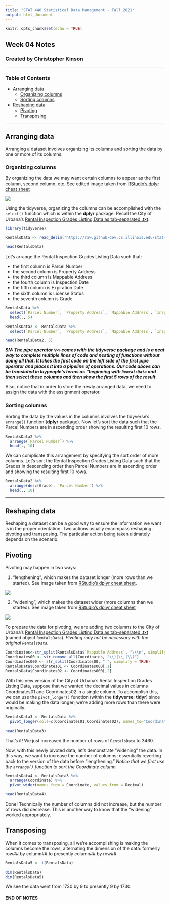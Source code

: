 ```yaml
---
title: "STAT 440 Statistical Data Management - Fall 2021"
output: html_document
---
```


```r
knitr::opts_chunk$set(echo = TRUE)
```

## Week 04 Notes
### Created by Christopher Kinson


***

### Table of Contents

- [Arranging data](#arranging-data)  
  - [Organizing columns](#organizing)  
  - [Sorting columns](#sorting)  
- [Reshaping data](#reshaping-data)  
  - [Pivoting](#pivoting)  
  - [Transposing](#transposing)  


***


## <a name="arranging-data"></a>Arranging data

Arranging a dataset involves organizing its columns and sorting the data by one or more of its columns. 

### <a name="organizing"></a>Organizing columns

By organizing the data we may want certain columns to appear as the first column, second column, etc. See edited image taken from [RStudio's dplyr cheat sheet](https://rstudio.com/wp-content/uploads/2015/02/data-wrangling-cheatsheet.pdf)

![](https://uofi.box.com/shared/static/sxh3cw9yyol3m3tlu8fhefw9ye1pjmwm.png)

Using the tidyverse, organizing the columns can be accomplished with the `select()` function which is within the **dplyr** package. Recall the City of Urbana's [Rental Inspection Grades Listing Data as tab-separated .txt](https://github-dev.cs.illinois.edu/stat440-fa21/stat440-fa21-course-content/raw/master/data/rental-inspections-grades-data03.txt). 

```r
library(tidyverse)

RentalsData <- read_delim("https://raw.github-dev.cs.illinois.edu/stat440-fa21/stat440-fa21-course-content/master/data/rental-inspections-grades-data03.txt?token=AAABJGYPNPRLJDH2JQESWD3BGO3FG", delim="\t")

head(RentalsData)
```

Let's arrange the Rental Inspection Grades Listing Data such that:

- the first column is Parcel Number  
- the second column is Property Address  
- the third column is Mappable Address  
- the fourth column is Inspection Date  
- the fifth column is Expiration Date  
- the sixth column is License Status
- the seventh column is Grade  

```r
RentalsData %>% 
  select(`Parcel Number`, `Property Address`, `Mappable Address`, `Inspection Date`, `Expiration Date`, `License Status`, Grade) %>%
  head(., 5)

RentalsData2 <- RentalsData %>% 
  select(`Parcel Number`, `Property Address`, `Mappable Address`, `Inspection Date`, `Expiration Date`, `License Status`, Grade)

head(RentalsData2, 5)
```

***SN: The pipe operator `%>%` comes with the tidyverse package and is a neat way to complete multiple lines of code and nesting of functions without doing all that. It takes the first code on the left side of the first pipe operator and places it into a pipeline of operations. Our code above can be translated in laypeople's terms as "beginning with `RentalsData` and then select these columns and then show the first 5 rows of the result.***

Also, notice that in order to store the newly arranged data, we need to assign the data with the assignment operator.

### <a name="sorting"></a>Sorting columns

Sorting the data by the values in the columns involves the tidyverse's `arrange()` function (**dplyr** package). Now let's sort the data such that the Parcel Numbers are in ascending order showing the resulting first 10 rows.

```r
RentalsData2 %>% 
  arrange(`Parcel Number`) %>%
  head(., 10)
```

We can complicate this arrangement by specifying the sort order of more columns. Let's sort the Rental Inspection Grades Listing Data such that the Grades in descending order then Parcel Numbers are in ascending order and showing the resulting first 10 rows. 

```r
RentalsData2 %>% 
  arrange(desc(Grade), `Parcel Number`) %>%
  head(., 10)
```


***


## <a name="reshaping-data"></a>Reshaping data
Reshaping a dataset can be a good way to ensure the information we want is in the proper orientation. Two actions usually encompass reshaping: pivoting and transposing. The particular action being taken ultimately depends on the scenario. 

## <a name="pivoting"></a>Pivoting

Pivoting may happen in two ways: 

1. "lengthening", which makes the dataset longer (more rows than we started). See image taken from [RStudio's dplyr cheat sheet](https://rstudio.com/wp-content/uploads/2015/02/data-wrangling-cheatsheet.pdf). 

![](https://uofi.box.com/shared/static/o5h7rqsgy9xcy23m8uq0wup8b6vglgxn.png)

2. "widening", which makes the dataset wider (more columns than we started). See image taken from [RStudio's dplyr cheat sheet](https://rstudio.com/wp-content/uploads/2015/02/data-wrangling-cheatsheet.pdf)

![](https://uofi.box.com/shared/static/2pl1dlbmjdqhri43zvrsov2emlkuogf4.png)

To prepare the data for pivoting, we are adding two columns to the City of Urbana's [Rental Inspection Grades Listing Data as tab-separated .txt](https://github-dev.cs.illinois.edu/stat440-fa21/stat440-fa21-course-content/raw/master/data/rental-inspections-grades-data03.txt) (named object `RentalsData`). *Pivoting may not be necessary with the original `RentalsData`.*

```r
Coordinates<-str_split(RentalsData$`Mappable Address`, "\\\n", simplify = TRUE)[,3]
Coordinates00 <- str_remove_all(Coordinates, "\\)|\\,|\\(")
Coordinates000 <- str_split(Coordinates00, " ", simplify = TRUE)
RentalsData$Coordinates01 <- Coordinates000[,1]
RentalsData$Coordinates02 <- Coordinates000[,2]
```

With this new version of the City of Urbana's Rental Inspection Grades Listing Data, suppose that we wanted the decimal values in columns Coordinates01 and Coordinates02 in a single column. To accomplish this, we can use the `pivot_longer()` function (within the **tidyverse**; **tidyr**) since would be making the data longer; we're adding more rows than there were originally.

```r
RentalsData3 <- RentalsData %>%
  pivot_longer(cols=c(Coordinates01,Coordinates02), names_to="Coordinate", values_to="Decimal" )

head(RentalsData3)
```

That's it! We just increased the number of rows of `RentalsData` to 3460.

Now, with this newly pivoted data, let's demonstrate "widening" the data. In this way, we want to increase the number of columns; essentially reverting back to the version of the data before "lengthening." *Notice that we first use the `arrange()` function to sort the Coordinate column.*

```r
RentalsData4 <- RentalsData3 %>% 
  arrange(Coordinate) %>% 
  pivot_wider(names_from = Coordinate, values_from = Decimal)

head(RentalsData4)
```

Done! Technically the number of columns did not increase, but the number of rows did decrease. This is another way to know that the "widening" worked appropriately.

## <a name="transposing"></a>Transposing

When it comes to transposing, all we're accomplishing is making the columns become the rows, alternating the dimension of the data: formerly row## by column## to presently column## by row##.

```r
RentalsData5 <- t(RentalsData)

dim(RentalsData)
dim(RentalsData5)
```

We see the data went from 1730 by 9 to presently 9 by 1730. 

#### END OF NOTES